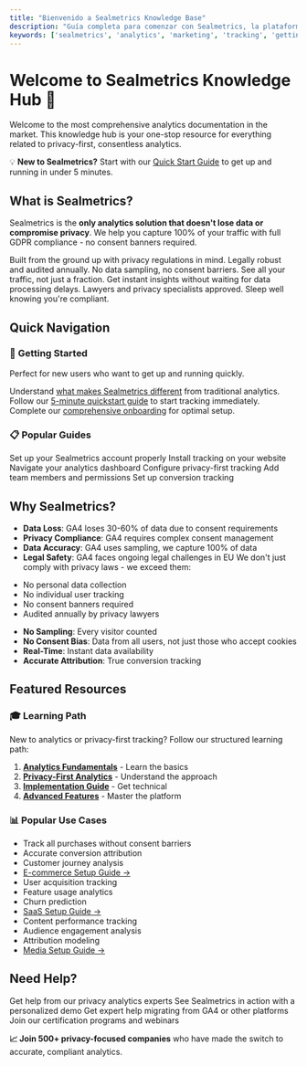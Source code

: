 ```yaml
---
title: "Bienvenido a Sealmetrics Knowledge Base"
description: "Guía completa para comenzar con Sealmetrics, la plataforma de análisis de marketing más avanzada. Documentación completa sobre analytics sin cookies y cumplimiento de privacidad."
keywords: ['sealmetrics', 'analytics', 'marketing', 'tracking', 'getting started', 'privacy-first', 'GDPR', 'cookieless', 'knowledge base']
---
```


# Welcome to Sealmetrics Knowledge Hub 🎯

Welcome to the most comprehensive analytics documentation in the market. This knowledge hub is your one-stop resource for everything related to privacy-first, consentless analytics.

💡 **New to Sealmetrics?** Start with our [Quick Start Guide](/first-steps/setting-up-trackers-in-sealmetrics) to get up and running in under 5 minutes.

## What is Sealmetrics?

Sealmetrics is the **only analytics solution that doesn't lose data or compromise privacy**. We help you capture 100% of your traffic with full GDPR compliance - no consent banners required.

Built from the ground up with privacy regulations in mind. Legally robust and audited annually. No data sampling, no consent barriers. See all your traffic, not just a fraction. Get instant insights without waiting for data processing delays. Lawyers and privacy specialists approved. Sleep well knowing you're compliant.

## Quick Navigation

### 🚀 **Getting Started**

Perfect for new users who want to get up and running quickly.

Understand [what makes Sealmetrics different](/what-is-sealmetrics) from traditional analytics. Follow our [5-minute quickstart guide](/quickstart) to start tracking immediately. Complete our [comprehensive onboarding](/first-steps/account-setup) for optimal setup.

### 📋 **Popular Guides**

Set up your Sealmetrics account properly Install tracking on your website Navigate your analytics dashboard Configure privacy-first tracking Add team members and permissions Set up conversion tracking

## Why Sealmetrics?

* **Data Loss**: GA4 loses 30-60% of data due to consent requirements
* **Privacy Compliance**: GA4 requires complex consent management
* **Data Accuracy**: GA4 uses sampling, we capture 100% of data
* **Legal Safety**: GA4 faces ongoing legal challenges in EU We don't just comply with privacy laws - we exceed them:

- No personal data collection
- No individual user tracking
- No consent banners required
- Audited annually by privacy lawyers

* **No Sampling**: Every visitor counted
* **No Consent Bias**: Data from all users, not just those who accept cookies
* **Real-Time**: Instant data availability
* **Accurate Attribution**: True conversion tracking

## Featured Resources

### 🎓 **Learning Path**

New to analytics or privacy-first tracking? Follow our structured learning path:

1. [**Analytics Fundamentals**]() - Learn the basics
2. [**Privacy-First Analytics**]() - Understand the approach
3. [**Implementation Guide**]() - Get technical
4. [**Advanced Features**]() - Master the platform

### 📊 **Popular Use Cases**

- Track all purchases without consent barriers
- Accurate conversion attribution
- Customer journey analysis
- [E-commerce Setup Guide →](/guides/ecommerce-analytics)
- User acquisition tracking
- Feature usage analytics
- Churn prediction
- [SaaS Setup Guide →](/guides/saas-analytics)
- Content performance tracking
- Audience engagement analysis
- Attribution modeling
- [Media Setup Guide →](/guides/media-analytics)

## Need Help?

Get help from our privacy analytics experts See Sealmetrics in action with a personalized demo Get expert help migrating from GA4 or other platforms Join our certification programs and webinars

**📈 Join 500+ privacy-focused companies** who have made the switch to accurate, compliant analytics.

